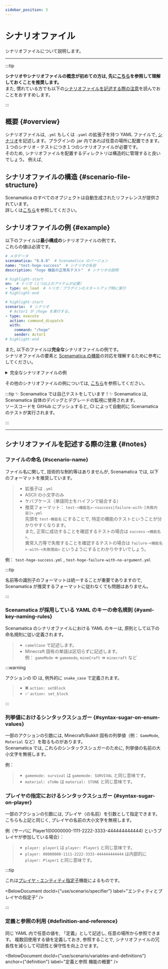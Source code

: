```yaml
---
sidebar_position: 3
---
```




# シナリオファイル

シナリオファイルについて説明します。

---

:::tip

**シナリオやシナリオファイルの概念が初めての方は, 先に[こちら](/docs/use/scenario/)を参照して理解しておくことを推奨します。**  
また, 慣れている方でも以下の[シナリオファイルを記述する際の注意](#notes)を読んでおことをおすすめします。

:::

## 概要 {#overview}

シナリオファイルは,  `.yml` もしくは `.yaml` の拡張子を持つ YAML ファイルで, [シナリオ](/docs/use/scenario)を記述します。プラグインの .jar 内であれば任意の場所に配置できます。  
１つのシナリオ・テストにつき１つのシナリオファイルが必要です。  
そのため, シナリオファイルを配置するディレクトリは構造的に管理すると良いでしょう。
例えば, 

## シナリオファイルの構造 {#scenario-file-structure}

Scenamatica のすべてのオブジェクトは自動生成されたリファレンスが提供されています。  
詳しくは[こちら](/references/types/ScenarioFileStructure#type)を参照してください。


## シナリオファイルの例 {#example}

以下のファイルは**最小構成の**シナリオファイルの例です。  
これらの値は必須です。
```yaml showLineNumbers
# メタデータ  
scenamatica: "0.8.0"  # Scenamatica のバージョン
name: "test-hoge-success"  # シナリオの名前
description: "hoge 機能の正常系テスト"  # シナリオの説明

# highlight-start
on:  # トリガ（１つ以上のアイテムが必要）
- type: on_load  # トリガ：プラグインのスタートアップ時に実行
# highlight-end

# highlight-start
scenario:  # シナリオ
  # Actor1 が /hoge を実行する。
- type: execute
  action: command_dispatch
  with:
    command: "/hoge"
    sender: Actor1
# highlight-end
```

また, 以下のファイルは**完全な**シナリオファイルの例です。  
シナリオファイルの要素と [Scenamatica の機能](/docs/use/scenario/elements)の対応を理解するために参考にしてください。
<details>
  <summary>完全なシナリオファイルの例</summary>
    ```yaml showLineNumbers
    # メタデータ
    scenamatica: "0.8.0"
    name: "test-hoge-success"
    description: "hoge 機能の正常系テスト"
    
    # highlight-start
    runif:  # 実行条件：hoge-milestone を達成している場合に実行する
      action: milestone
      with:
        name: hoge-milestone
    # highlight-end
    
    # highlight-start
    context:  # コンテキスト
      actors:  # コンテキスト：アクタ
      - name: Actor1
        permissions:
        - "hogeplugin.commands.hoge"
      stage:  # コンテキスト：ステージ
        env: NETHER
        seed: 114514
    # highlight-end
    
    # highlight-start
    on:  # トリガ
    - type: on_load  # トリガ：プラグインのスタートアップ時に実行
    - type: manual_dispatch  # トリガ：Scenamatica のコマンドで実行
      # このトリガが発火した時, メイン・シナリオの実行前に実行されるシナリオを指定する
      before:
      - type: execute
        action: milestone
        with:
          name: hoge-milestone
      #          〃        , メイン・シナリオの実行後に実行されるシナリオを指定する
      after:
      - type: execute
        action: milestone
        with:
          name: fuga-milestone
      
    #highlight-end
    
    # highlight-start
    scenario:  # シナリオ
      # Actor1 が /hoge を実行する。
    - type: execute
      action: command_dispatch
      with:
        command: "/hoge"
        sender: Actor1
      timeout: 20 # タイムアウト：20 tick
      # fuga というメッセージが（Actor1 に）表示される。
    - type: expect
      action: message
      with:
        content: "fuga"
        recipient: "${scenario.scenario.0.sender}"  # 変数：前のアクションの実行者を指定
      # Actor1 が死亡する。
    - type: expect
      action: player_death
      with:
        target: "${scenario.scenario.0.sender}"  # 変数：前のアクションの実行者を指定
    #highlight-end
    ```
</details>

その他のシナリオファイルの例については, [こちら](https://github.com/TeamKun/Scenamatica/tree/main/Scenamatica/ScenamaticaActions/Base_v1_13_2/src/main/resources/scenarios/actions)を参照してください。

:::tip ✨ Scenamatica では自己テストをしています！✨
Scenamatica は, Scenamatica 自体のデバッグとデグレードの監視に使用されます。   
ソースコードを GitHub にプッシュすると,  CI によって自動的に Scenamatica のテストが実行されます。

:::

---

## シナリオファイルを記述する際の注意 {#notes}

### ファイルの命名 {#scenario-name}

ファイル名に関して, 技術的な制約等はありませんが,  Scenamatica では, 以下のフォーマットを推奨しています。

> + 拡張子は `.yml`
> + ASCII の小文字のみ
> + ケバブケース（単語同士をハイフンで結合する）
> + 推奨フォーマット： `test-<機能名>-<success|failure-with-[失敗内容]>.yml`  
>   先頭を `test-機能名` にすることで, 特定の機能のテストということが分かりやすくなります。  
>   また, 正常に成功することを確認するテストの場合は `success-<機能名>`,   
>   異常入力等で失敗することを確認するテストの場合は `failure-<機能名>-with-<失敗理由>` というようにするとわかりやすいでしょう。

例： `test-hoge-success.yml` ,  `test-hoge-failure-with-no-argument.yml`

:::tip

名前等の識別子のフォーマットは統一することが重要でありますので,  Scenamatica が推奨するフォーマットに従わなくても問題はありません。

:::

### Scenamatica が採用している YAML のキーの命名規則 {#yaml-key-naming-rules}

Scenamatica のシナリオファイルにおける YAML のキーは, 原則として以下の命名規則に従い定義されます。

> + `camelCase` で記述します。
> + Minecraft 固有の単語は区切らずに記述します。  
例： `gameMode` => `gamemode`, `mineCraft` => `minecraft` など

:::warning

アクションの ID は, 例外的に `snake_case` で定義されます。

> - ❌ `action: setBlock`
> - ✅ `action: set_block`

:::


### 列挙値におけるシンタックスシュガー {#syntax-sugar-on-enum-values}

一部のアクションの引数には,  Minecraft/Bukkit 固有の列挙値（例： `GameMode`, `Material` など）を取るものがあります。  
Scenamatica では, これらのシンタックスシュガーのために, 列挙値の名前の大小文字を無視します。

例：
> + `gamemode: survival` は `gamemode: SURVIVAL` と同じ意味です。
> + `material: sToNe` は `material: STONE` と同じ意味です。

### プレイヤの指定におけるシンタックスシュガー {#syntax-sugar-on-player}

一部のアクションの引数には, プレイヤ（の名前）を引数として指定できます。  
こちらも上記と同じく, プレイヤの名前の大小文字を無視します。

例（サーバに Player1(00000000-1111-2222-3333-444444444444) というプレイヤが参加している場合）：
> + `player: player1` は `player: Player1` と同じ意味です。
> + `player: 00000000-1111-2222-3333-444444444444` は内部的に `player: Player1` と同じ意味です。

:::tip

これは[プレイヤ・エンティティ指定子](/docs/use/scenario/specifier)機能によるものです。

<BelowDocument docId={"use/scenario/specifier"}
                label="エンティティとプレイヤの指定子"
/>

:::

### 定義と参照の利用 {#definition-and-reference}

同じ YAML 内で任意の値を, 「定義」として記述し, 任意の場所から参照できます。
複数回使用する値を定義しておき, 参照することで, シナリオファイルの冗長性を減らして可読性と保守性を向上させます。

<BelowDocument docId={"use/scenario/variables-and-definitions"}
               anchor={"definition"}
               label="定義と参照 機能の概要"
/> 
